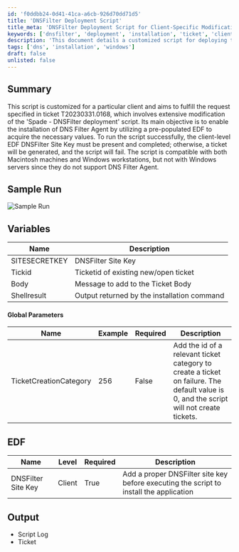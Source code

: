 ```yaml
---
id: 'f0ddbb24-0d41-41ca-a6cb-926d70dd71d5'
title: 'DNSFilter Deployment Script'
title_meta: 'DNSFilter Deployment Script for Client-Specific Modifications'
keywords: ['dnsfilter', 'deployment', 'installation', 'ticket', 'client', 'edf', 'macintosh', 'windows']
description: 'This document details a customized script for deploying the DNS Filter Agent, specifically designed to meet the requirements of ticket T20230331.0168. It outlines the necessary EDF values, compatible operating systems, and the process for handling installation failures through ticket creation.'
tags: ['dns', 'installation', 'windows']
draft: false
unlisted: false
---
```

## Summary

This script is customized for a particular client and aims to fulfill the request specified in ticket T20230331.0168, which involves extensive modification of the 'Spade - DNSFilter deployment' script. Its main objective is to enable the installation of DNS Filter Agent by utilizing a pre-populated EDF to acquire the necessary values. To run the script successfully, the client-level EDF DNSFilter Site Key must be present and completed; otherwise, a ticket will be generated, and the script will fail. The script is compatible with both Macintosh machines and Windows workstations, but not with Windows servers since they do not support DNS Filter Agent.

## Sample Run

![Sample Run](../../../static/img/DNS-Filter-Agent---Install-Global/image_1.png)

## Variables

| Name           | Description                                   |
|----------------|-----------------------------------------------|
| SITESECRETKEY  | DNSFilter Site Key                           |
| Tickid         | Ticketid of existing new/open ticket         |
| Body           | Message to add to the Ticket Body            |
| Shellresult    | Output returned by the installation command   |

#### Global Parameters

| Name                    | Example | Required | Description                                                                                   |
|-------------------------|---------|----------|-----------------------------------------------------------------------------------------------|
| TicketCreationCategory   | 256     | False    | Add the id of a relevant ticket category to create a ticket on failure. The default value is 0, and the script will not create tickets. |

## EDF

| Name                   | Level  | Required | Description                                                                                   |
|------------------------|--------|----------|-----------------------------------------------------------------------------------------------|
| DNSFilter Site Key     | Client | True     | Add a proper DNSFilter site key before executing the script to install the application        |

## Output

- Script Log
- Ticket











